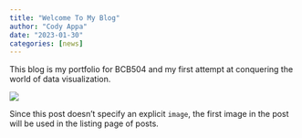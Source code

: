 ```yaml
---
title: "Welcome To My Blog"
author: "Cody Appa"
date: "2023-01-30"
categories: [news]
---
```


This blog is my portfolio for BCB504 and my first attempt at conquering the world of data visualization.

![](Unt_32hpiBoth.jpg)

Since this post doesn't specify an explicit `image`, the first image in the post will be used in the listing page of posts.
